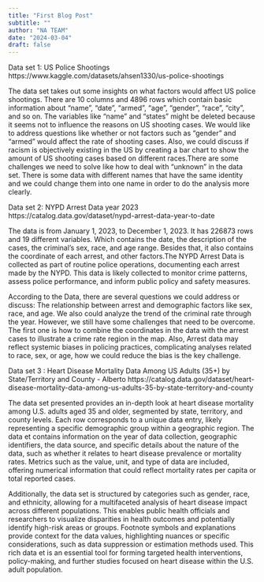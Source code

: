 ```yaml
---
title: "First Blog Post"
subtitle: ""
author: "NA TEAM"
date: "2024-03-04"
draft: false
---
```

Data set 1: US Police Shootings https://www.kaggle.com/datasets/ahsen1330/us-police-shootings

The data set takes out some insights on what factors would affect US police shootings. There are 10 columns and 4896 rows which contain basic information about “name”, “date”, “armed”, “age”, “gender”, “race”, “city”, and so on. The variables like “name” and “states” might be deleted because it seems not to influence the reasons on US shooting cases. We would like to address questions like whether or not factors such as “gender” and “armed” would affect the rate of shooting cases. Also, we could discuss if racism is objectively existing in the US by creating a bar chart to show the amount of US shooting cases based on different races.There are some challenges we need to solve like how to deal with “unknown” in the data set. There is some data with different names that have the same identity and we could change them into one name in order to do the analysis more clearly.


Data set 2: NYPD Arrest Data year 2023 
https://catalog.data.gov/dataset/nypd-arrest-data-year-to-date

The data is from January 1, 2023, to December 1, 2023. It has 226873 rows and 19 different variables.  Which contains the date, the description of the cases, the criminal’s sex, race, and age range. Besides that, it also contains the coordinate of each arrest, and other factors.The NYPD Arrest Data is collected as part of routine police operations, documenting each arrest made by the NYPD. This data is likely collected to monitor crime patterns, assess police performance, and inform public policy and safety measures.

According to the Data, there are several questions we could address or discuss:
The relationship between arrest and demographic factors like sex, race, and age. We also could analyze the trend of the criminal rate through the year. However, we still have some challenges that need to be overcome. The first one is how to combine the coordinates in the data with the arrest cases to illustrate a crime rate region in the map. Also, Arrest data may reflect systemic biases in policing practices, complicating analyses related to race, sex, or age, how we could reduce the bias is the key challenge.


Data set 3 : Heart Disease Mortality Data Among US Adults (35+) by State/Territory and County - Alberto
https://catalog.data.gov/dataset/heart-disease-mortality-data-among-us-adults-35-by-state-territory-and-county

The data set presented provides an in-depth look at heart disease mortality among U.S. adults aged 35 and older, segmented by state, territory, and county levels. Each row corresponds to a unique data entry, likely representing a specific demographic group within a geographic region. The data et contains information on the year of data collection, geographic identifiers, the data source, and specific details about the nature of the data, such as whether it relates to heart disease prevalence or mortality rates. Metrics such as the value, unit, and type of data are included, offering numerical information that could reflect mortality rates per capita or total reported cases.

Additionally, the data set is structured by categories such as gender, race, and ethnicity, allowing for a multifaceted analysis of heart disease impact across different populations. This enables public health officials and researchers to visualize disparities in health outcomes and potentially identify high-risk areas or groups. Footnote symbols and explanations provide context for the data values, highlighting nuances or specific considerations, such as data suppression or estimation methods used. This rich data et is an essential tool for forming targeted health interventions, policy-making, and further studies focused on heart disease within the U.S. adult population.

